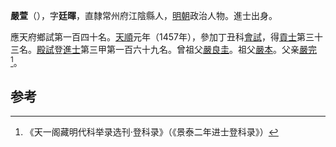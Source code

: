 '''嚴萱'''（{{bd|1428年||？}}），字'''廷暉'''，直隸常州府江陰縣人，[[明朝|明朝]]政治人物。進士出身。

應天府鄉試第一百四十名。[[天顺_(明朝)|天順]]元年（1457年），參加丁丑科[[會試|會試]]，得[[貢士|貢士]]第三十三名。[[殿試|殿試]]登[[進士|進士]]第三甲第一百六十九名。曾祖父[[嚴良圭|嚴良圭]]。祖父[[嚴本|嚴本]]。父亲[[嚴完|嚴完]]<ref>《天一阁藏明代科举录选刊·登科录》（《景泰二年进士登科录》）</ref>。

==参考==
{{reflist}}
{{明朝人物小作品}}
{{天順元年丁丑科殿試金榜}}